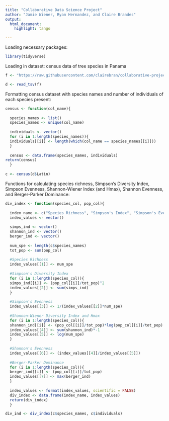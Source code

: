 ```yaml
---
title: "Collaborative Data Science Project"
author: "Jamie Wiener, Ryan Hernandez, and Claire Brandes"
output: 
  html_document: 
    highlight: tango

---
```


Loading necessary packages:

```r
library(tidyverse)
```

Loading in dataset: census data of tree species in Panama 

```r
f <- "https://raw.githubusercontent.com/clairebran/collaborative-project-ADA/main/bci_census_2010.txt"

d <- read_tsv(f)
```

Formatting census dataset with species names and number of individuals of each species present:

```r
census <- function(col_name){
 
  species_names <- list()
  species_names <- unique(col_name)
  
  individuals <- vector()
  for (i in 1:length(species_names)){
  individuals[[i]] <- length(which(col_name == species_names[[i]]))
  }
  
  census <- data.frame(species_names, individuals)
return(census)
  }
  
c <- census(d$Latin)
```

Functions for calculating species richness, Simpson's Diversity Index, Simpson Evenness, Shannon-Wiener Index (and Hmax), Shannon Evenness, and Berger-Parker Dominance: 

```r
div_index <- function(species_col, pop_col){
  
  index_name <- c("Species Richness", "Simpson's Index", "Simpson's Evenness", "Shannon-Weiner Index", "Shannon Hmax", "Shannon's Evenness", "Berger-Parker Index")
  index_values <- vector()
  
  simps_ind <- vector()
  shannon_ind <- vector()
  berger_ind <- vector()
  
  num_spe <- length(c$species_names)
  tot_pop <- sum(pop_col)
  
  #Species Richness
  index_values[[1]] <- num_spe
  
  #Simpson's Diversity Index 
  for (i in 1:length(species_col)){
  simps_ind[[i]] <- (pop_col[[i]]/tot_pop)^2
  index_values[[2]] <- sum(simps_ind)
  }
  
  #Simpson's Evenness
  index_values[[3]] <- 1/(index_values[[2]]*num_spe)
  
  #Shannon-Wiener Diversity Index and Hmax
  for (i in 1:length(species_col)){
  shannon_ind[[i]] <- (pop_col[[i]]/tot_pop)*log(pop_col[[i]]/tot_pop)
  index_values[[4]] <- sum(shannon_ind)*-1
  index_values[[5]] <- log(num_spe)
  }
  
  #Shannon's Evenness
  index_values[[6]] <- (index_values[[4]]/index_values[[5]])
  
  #Berger-Parker Dominance
  for (i in 1:length(species_col)){
  berger_ind[[i]] <- (pop_col[[i]]/tot_pop)
  index_values[[7]] <- max(berger_ind)
  }
  
  index_values <- format(index_values, scientific = FALSE)
  div_index <- data.frame(index_name, index_values)
  return(div_index)
  }

div_ind <- div_index(c$species_names, c$individuals)
```


